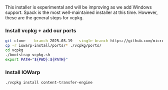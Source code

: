 This installer is experimental and will be improving as we add Windows support.
Spack is the most well-maintained installer at this time. However, these are
the general steps for vcpkg.

### Install vcpkg + add our ports
```bash
git clone  --branch 2025.03.19 --single-branch https://github.com/microsoft/vcpkg
cp -r iowarp-install/ports/* ./vcpkg/ports/
cd vcpkg
./bootstrap-vcpkg.sh
export PATH="${PWD}:${PATH}"
```

### Install IOWarp
```bash
./vcpkg install content-transfer-engine
``` 